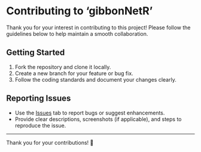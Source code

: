 # Contributing to 'gibbonNetR'

Thank you for your interest in contributing to this project! Please follow the guidelines below to help maintain a smooth collaboration.

## Getting Started

1. Fork the repository and clone it locally.
2. Create a new branch for your feature or bug fix.
3. Follow the coding standards and document your changes clearly.

## Reporting Issues

- Use the [Issues](https://github.com/DenaJGibbon/gibbonNetR/issues) tab to report bugs or suggest enhancements.
- Provide clear descriptions, screenshots (if applicable), and steps to reproduce the issue.


---

Thank you for your contributions! 🚀
